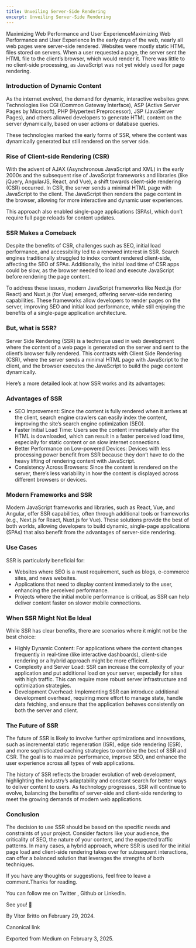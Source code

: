 ```yaml
---
title: Unveiling Server-Side Rendering
excerpt: Unveiling Server-Side Rendering
---
```


Maximizing Web Performance and User ExperienceMaximizing Web Performance and User Experience
In the early days of the web, nearly all web pages were server-side rendered. Websites were mostly static HTML files stored on servers. When a user requested a page, the server sent the HTML file to the client’s browser, which would render it. There was little to no client-side processing, as JavaScript was not yet widely used for page rendering.


### Introduction of Dynamic Content


As the internet evolved, the demand for dynamic, interactive websites grew. Technologies like CGI (Common Gateway Interface), ASP (Active Server Pages by Microsoft), PHP (Hypertext Preprocessor), JSP (JavaServer Pages), and others allowed developers to generate HTML content on the server dynamically, based on user actions or database queries.


These technologies marked the early forms of SSR, where the content was dynamically generated but still rendered on the server side.


### Rise of Client-side Rendering (CSR)


With the advent of AJAX (Asynchronous JavaScript and XML) in the early 2000s and the subsequent rise of JavaScript frameworks and libraries (like jQuery, AngularJS, React, and Vue), a shift towards client-side rendering (CSR) occurred. In CSR, the server sends a minimal HTML page with JavaScript to the client. The JavaScript then renders the page content in the browser, allowing for more interactive and dynamic user experiences.


This approach also enabled single-page applications (SPAs), which don’t require full page reloads for content updates.


### SSR Makes a Comeback


Despite the benefits of CSR, challenges such as SEO, initial load performance, and accessibility led to a renewed interest in SSR. Search engines traditionally struggled to index content rendered client-side, affecting the SEO of SPAs. Additionally, the initial load time of CSR apps could be slow, as the browser needed to load and execute JavaScript before rendering the page content.


To address these issues, modern JavaScript frameworks like Next.js (for React) and Nuxt.js (for Vue) emerged, offering server-side rendering capabilities. These frameworks allow developers to render pages on the server, improving SEO and initial load performance, while still enjoying the benefits of a single-page application architecture.


### But, what is SSR?


Server Side Rendering (SSR) is a technique used in web development where the content of a web page is generated on the server and sent to the client’s browser fully rendered. This contrasts with Client Side Rendering (CSR), where the server sends a minimal HTML page with JavaScript to the client, and the browser executes the JavaScript to build the page content dynamically.


Here’s a more detailed look at how SSR works and its advantages:


### Advantages of SSR


- SEO Improvement: Since the content is fully rendered when it arrives at the client, search engine crawlers can easily index the content, improving the site’s search engine optimization (SEO).
- Faster Initial Load Time: Users see the content immediately after the HTML is downloaded, which can result in a faster perceived load time, especially for static content or on slow internet connections.
- Better Performance on Low-powered Devices: Devices with less processing power benefit from SSR because they don’t have to do the heavy lifting of rendering content with JavaScript.
- Consistency Across Browsers: Since the content is rendered on the server, there’s less variability in how the content is displayed across different browsers or devices.


### Modern Frameworks and SSR


Modern JavaScript frameworks and libraries, such as React, Vue, and Angular, offer SSR capabilities, often through additional tools or frameworks (e.g., Next.js for React, Nuxt.js for Vue). These solutions provide the best of both worlds, allowing developers to build dynamic, single-page applications (SPAs) that also benefit from the advantages of server-side rendering.


### Use Cases


SSR is particularly beneficial for:


- Websites where SEO is a must requirement, such as blogs, e-commerce sites, and news websites.
- Applications that need to display content immediately to the user, enhancing the perceived performance.
- Projects where the initial mobile performance is critical, as SSR can help deliver content faster on slower mobile connections.


### When SSR Might Not Be Ideal


While SSR has clear benefits, there are scenarios where it might not be the best choice:


- Highly Dynamic Content: For applications where the content changes frequently in real-time (like interactive dashboards), client-side rendering or a hybrid approach might be more efficient.
- Complexity and Server Load: SSR can increase the complexity of your application and put additional load on your server, especially for sites with high traffic. This can require more robust server infrastructure and optimization strategies.
- Development Overhead: Implementing SSR can introduce additional development overhead, requiring more effort to manage state, handle data fetching, and ensure that the application behaves consistently on both the server and client.


### The Future of SSR


The future of SSR is likely to involve further optimizations and innovations, such as incremental static regeneration (ISR), edge side rendering (ESR), and more sophisticated caching strategies to combine the best of SSR and CSR. The goal is to maximize performance, improve SEO, and enhance the user experience across all types of web applications.


The history of SSR reflects the broader evolution of web development, highlighting the industry’s adaptability and constant search for better ways to deliver content to users. As technology progresses, SSR will continue to evolve, balancing the benefits of server-side and client-side rendering to meet the growing demands of modern web applications.


### Conclusion


The decision to use SSR should be based on the specific needs and constraints of your project. Consider factors like your audience, the criticality of SEO, the nature of your content, and the expected traffic patterns. In many cases, a hybrid approach, where SSR is used for the initial page load and client-side rendering takes over for subsequent interactions, can offer a balanced solution that leverages the strengths of both techniques.


If you have any thoughts or suggestions, feel free to leave a comment.Thanks for reading.


You can follow me on Twitter , Github or LinkedIn.


See you! 👋


By Vitor Britto on February 29, 2024.


Canonical link


Exported from Medium on February 3, 2025.

